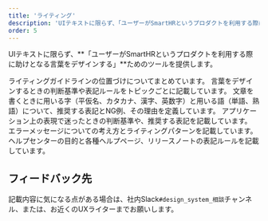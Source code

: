 ```yaml
---
title: 'ライティング'
description: 'UIテキストに限らず、「ユーザーがSmartHRというプロダクトを利用する際に助けとなる言葉をデザインする」ためのツールを提供します。'
order: 5
---
```



UIテキストに限らず、**「ユーザーがSmartHRというプロダクトを利用する際に助けとなる言葉をデザインする」**ためのツールを提供します。

<PageIndex basePath="/products/contents/">
  <Description name="writing-principles">
    ライティングガイドラインの位置づけについてまとめています。
  </Description>
  <Description name="writing-style">
    言葉をデザインするときの判断基準や表記ルールをトピックごとに記載しています。
  </Description>
  <Description name="idiomatic-usage">
    文章を書くときに用いる字（平仮名、カタカナ、漢字、英数字）と用いる語（単語、熟語）について、推奨する表記とNG例、その理由を定義しています。
  </Description>
  <Description name="app-writing">
    アプリケーション上の表現で迷ったときの判断基準や、推奨する表記を記載しています。
  </Description>
  <Description name="error-messages">
    エラーメッセージについての考え方とライティングパターンを記載しています。
  </Description>
  <Description name="help-center">
    ヘルプセンターの目的と各種ヘルプページ、リリースノートの表記ルールを記載しています。
  </Description>
</PageIndex>

## フィードバック先
記載内容に気になる点がある場合は、社内Slack`#design_system_相談`チャンネル、または、お近くのUXライターまでお願いします。
